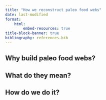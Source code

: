 ```yaml
---
title: "How we reconstruct paleo food webs"
date: last-modified
format:
    html:
        embed-resources: true
title-block-banner: true
bibliography: references.bib
---
```


## Why build paleo food webs?

## What do they mean?

## How do we do it?